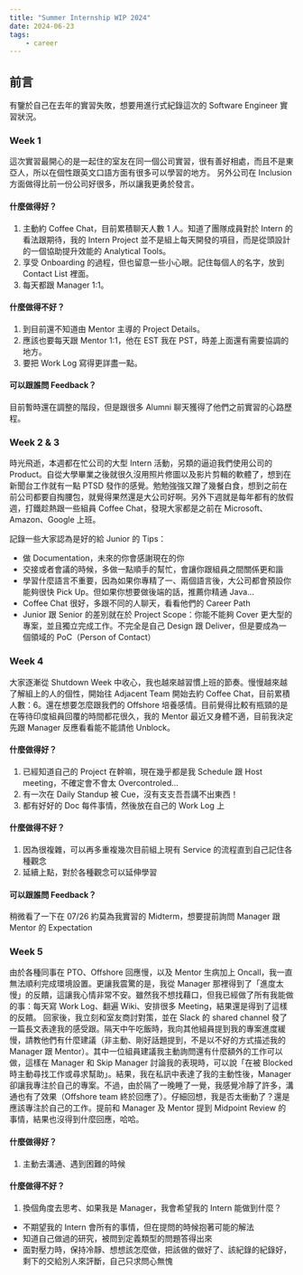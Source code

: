 ```yaml
---
title: "Summer Internship WIP 2024"
date: 2024-06-23
tags:
    - career
---
```


## 前言
有鑒於自己在去年的實習失敗，想要用進行式紀錄這次的 Software Engineer 實習狀況。

### Week 1
這次實習最開心的是一起住的室友在同一個公司實習，很有善好相處，而且不是東亞人，所以在個性跟英文口語方面有很多可以學習的地方。
另外公司在 Inclusion 方面做得比前一份公司好很多，所以讓我更勇於發言。

#### 什麼做得好？
1. 主動約 Coffee Chat，目前累積聊天人數 1 人。知道了團隊成員對於 Intern 的看法跟期待，我的 Intern Project 並不是組上每天開發的項目，而是從頭設計的一個協助提升效能的 Analytical Tools。
2. 享受 Onboarding 的過程，但也留意一些小心眼。記住每個人的名字，放到 Contact List 裡面。
3. 每天都跟 Manager 1:1。

#### 什麼做得不好？
1. 到目前還不知道由 Mentor 主導的 Project Details。
2. 應該也要每天跟 Mentor 1:1，他在 EST 我在 PST，時差上面還有需要協調的地方。
3. 要把 Work Log 寫得更詳盡一點。

#### 可以跟誰問 Feedback？
目前暫時還在調整的階段，但是跟很多 Alumni 聊天獲得了他們之前實習的心路歷程。

### Week 2 & 3
時光飛逝，本週都在忙公司的大型 Intern 活動，另類的逼迫我們使用公司的 Product。自從大學畢業之後就很久沒用照片修圖以及影片剪輯的軟體了，想到在新聞台工作就有一點 PTSD 發作的感覺。勉勉強強又蹭了幾餐白食，想到之前在前公司都要自掏腰包，就覺得果然還是大公司好啊。另外下週就是每年都有的放假週，打鐵趁熱跟一些組員 Coffee Chat，發現大家都是之前在 Microsoft、Amazon、Google 上班。

記錄一些大家認為是好的給 Junior 的 Tips：
- 做 Documentation，未來的你會感謝現在的你
- 交接或者會議的時候，多做一點順手的幫忙，會讓你跟組員之間關係更和諧
- 學習什麼語言不重要，因為如果你專精了一、兩個語言後，大公司都會預設你能夠很快 Pick Up。但如果你想要做後端的話，推薦你精通 Java...
- Coffee Chat 很好，多跟不同的人聊天，看看他們的 Career Path
- Junior 跟 Senior 的差別就在於 Project Scope：你能不能夠 Cover 更大型的專案，並且獨立完成工作。不完全是自己 Design 跟 Deliver，但是要成為一個領域的 PoC（Person of Contact）

### Week 4
大家逐漸從 Shutdown Week 中收心，我也越來越習慣上班的節奏。慢慢越來越了解組上的人的個性，開始往 Adjacent Team 開始去約 Coffee Chat，目前累積人數：6。還在想要怎麼跟我們的 Offshore 培養感情。目前覺得比較有瓶頸的是在等待印度組員回覆的時間都花很久，我的 Mentor 最近又身體不適，目前我決定先跟 Manager 反應看看能不能請他 Unblock。

#### 什麼做得好？
1. 已經知道自己的 Project 在幹嘛，現在幾乎都是我 Schedule 跟 Host meeting，不確定會不會太 Overcontroled...
2. 有一次在 Daily Standup 被 Cue，沒有支支吾吾講不出東西！
3. 都有好好的 Doc 每件事情，然後放在自己的 Work Log 上

#### 什麼做得不好？
1. 因為很複雜，可以再多重複幾次目前組上現有 Service 的流程直到自己記住各種觀念
2. 延續上點，對於各種觀念可以延伸學習

#### 可以跟誰問 Feedback？
稍微看了一下在 07/26 約莫為我實習的 Midterm，想要提前詢問 Manager 跟 Mentor 的 Expectation

### Week 5
由於各種同事在 PTO、Offshore 回應慢，以及 Mentor 生病加上 Oncall，我一直無法順利完成環境設置。更讓我震驚的是，我從 Manager 那裡得到了「進度太慢」的反饋，這讓我心情非常不安。雖然我不想找藉口，但我已經做了所有我能做的事：每天寫 Work Log、翻遍 Wiki、安排很多 Meeting，結果還是得到了這樣的反饋。
回家後，我立刻和室友商討對策，並在 Slack 的 shared channel 發了一篇長文表達我的感受跟。隔天中午吃飯時，我向其他組員提到我的專案進度緩慢，請教他們有什麼建議（非主動、剛好話題提到，不是以不好的方式描述我的 Manager 跟 Mentor）。其中一位組員建議我主動詢問還有什麼額外的工作可以做，這樣在 Manager 和 Skip Manager 討論我的表現時，可以說「在被 Blocked 時主動尋找工作或尋求幫助」。結果，我在私訊中表達了我的主動性後，Manager 卻讓我專注於自己的專案。不過，由於隔了一晚睡了一覺，我感覺冷靜了許多，溝通也有了效果（Offshore team 終於回應了）。仔細回想，我是否太衝動了？還是應該專注於自己的工作。提前和 Manager 及 Mentor 提到 Midpoint Review 的事情，結果也沒得到什麼回應，哈哈。

#### 什麼做得好？
1. 主動去溝通、遇到困難的時候

#### 什麼做得不好？
1. 換個角度去思考、如果我是 Manager，我會希望我的 Intern 能做到什麼？
- 不期望我的 Intern 會所有的事情，但在提問的時候抱著可能的解法
- 知道自己做過的研究，被問到定義類型的問題答得出來
- 面對壓力時，保持冷靜、想想該怎麼做，把該做的做好了、該紀錄的紀錄好，剩下的交給別人來評斷，自己只求問心無愧

